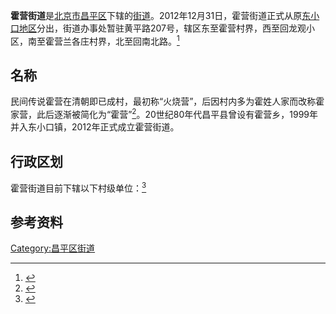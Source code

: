 {{中国乡级行政区
|行政区全称 = 霍营街道
|景观照片文件名 = 
|景观照片描述 = 
|汉语拼音 = 
|其他语言 = 
|其他语言名称 = 
|旧称 = 
|地名出处 = 
|位置图文件名 = 
|位置图描述 = 
|自定义图片= 
|建置时间 = 
|政府驻地 = 
|毗邻 = 
|总面积 = 
|总人口 = 
|总人口年份 = 
|户籍人口 = 
|户籍人口年份 = 
|常住人口 = 
|常住人口年份 = 
|人口密度 = 
|GDP = 
|GDP年份 = 
|邮政编码 = 
|电话区号 = 10
|官方网站 = 
|网站名称 = 
|11/01/14/010/000}}
'''霍营街道'''是[[北京市|北京市]][[昌平区|昌平区]]下辖的[[街道办事处|街道]]。2012年12月31日，霍营街道正式从原[[东小口地区|东小口地区]]分出，街道办事处暂驻黄平路207号，辖区东至霍营村界，西至回龙观小区，南至霍营兰各庄村界，北至回南北路。<ref>{{cite news|url=http://www.xzqh.org/html/show/bj/31.html|title=昌平区历史沿革|date=2013-03-13|accessdate=2013-09-30|archive-date=2013-09-22|archive-url=https://web.archive.org/web/20130922042023/http://www.xzqh.org/html/show/bj/31.html|dead-url=no}}</ref>

== 名称 ==
民间传说霍营在清朝即已成村，最初称“火烧营”，后因村内多为霍姓人家而改称霍家营，此后逐渐被简化为“霍营”<ref name="hlp">{{Cite book|title=北京地铁站名掌故|last=户力平|publisher=东方出版社|year=2020|isbn=978-7-5207-1180-7|location=北京|pages=182}}</ref>。20世纪80年代昌平县曾设有霍营乡，1999年并入东小口镇，2012年正式成立霍营街道。

==行政区划==
霍营街道目前下辖以下村级单位：<ref>{{PRC admin/ref sgc|11/01/14/010/000}}</ref>

{{PRC admin/children|11/01/14/010/000}}

==参考资料==
{{Reflist|2}}

{{昌平区行政区划}}
{{北京行政区划小作品}}

[[Category:昌平区街道|Category:昌平区街道]]